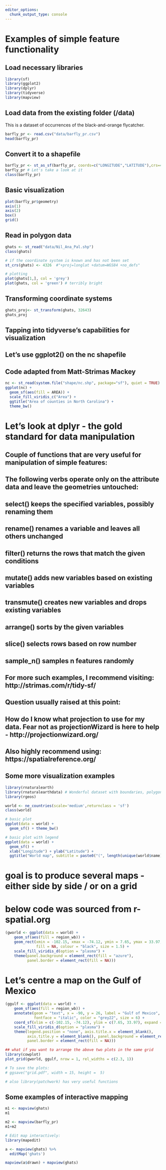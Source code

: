 ```yaml
---
editor_options: 
  chunk_output_type: console
---
```


# Examples of simple feature functionality

## Load necessary libraries
```r
library(sf)
library(ggplot2)
library(dplyr)
library(tidyverse)
library(mapview)
```

## Load data from the existing folder (/data)

This is a dataset of occurrences of the black-and-orange flycatcher.
```r
barfly_pr <- read.csv("data/barfly_pr.csv")
head(barfly_pr)
```

## Convert it to a shapefile 
```r
barfly_pr <- st_as_sf(barfly_pr, coords=c("LONGITUDE","LATITUDE"),crs=4326)
barfly_pr # Let's take a look at it
class(barfly_pr)
```

## Basic visualization
```r
plot(barfly_pr$geometry)
axis(1)
axis(2)
box()
grid()
```

## Read in polygon data
```r
ghats <- st_read("data/Nil_Ana_Pal.shp")
class(ghats)

# if the coordinate system is known and has not been set
st_crs(ghats) <- 4326  #"+proj=longlat +datum=WGS84 +no_defs"

# plotting
plot(ghats[1,], col = 'grey')
plot(ghats, col = 'green') # terribly bright 
```

## Transforming coordinate systems
```r
ghats_proj<- st_transform(ghats, 32643)
ghats_proj
```

## Tapping into tidyverse's capabilities for visualization

## Let's use ggplot2() on the nc shapefile 
## Code adapted from Matt-Strimas Mackey

```r
nc <- st_read(system.file("shape/nc.shp", package="sf"), quiet = TRUE)
ggplot(nc) +
  geom_sf(aes(fill = AREA)) +
  scale_fill_viridis_c("Area") +
  ggtitle("Area of counties in North Carolina") +
  theme_bw()
```


# Let's look at dplyr - the gold standard for data manipulation 

## Couple of functions that are very useful for manipulation of simple features:
## The following verbs operate only on the attribute data and leave the geometries untouched:
  
## select() keeps the specified variables, possibly renaming them
## rename() renames a variable and leaves all others unchanged
## filter() returns the rows that match the given conditions
## mutate() adds new variables based on existing variables
## transmute() creates new variables and drops existing variables
## arrange() sorts by the given variables
## slice() selects rows based on row number
## sample_n() samples n features randomly

## For more such examples, I recommend visiting: http://strimas.com/r/tidy-sf/

## Question usually raised at this point: 

## How do I know what projection to use for my data. Fear not as projectionWizard is here to help - http://projectionwizard.org/
## Also highly recommend using: https://spatialreference.org/

## Some more visualization examples
```r
library(rnaturalearth)
library(rnaturalearthdata) # Wonderful dataset with boundaries, polygons 
library(rgeos)

world <- ne_countries(scale='medium',returnclass = 'sf')
class(world)

# basic plot
ggplot(data = world) +
  geom_sf() + theme_bw()

# basic plot with legend
ggplot(data = world) +
  geom_sf() +
  xlab("Longitude") + ylab("Latitude") +
  ggtitle("World map", subtitle = paste0("(", length(unique(world$name)), " countries)")) + theme_bw()


```

# goal is to produce several maps - either side by side / or on a grid
# below code was sourced from r-spatial.org
```r
(gworld <- ggplot(data = world) +
    geom_sf(aes(fill = region_wb)) +
    geom_rect(xmin = -102.15, xmax = -74.12, ymin = 7.65, ymax = 33.97,  # You need the coordinates for this (Unfortunately)
              fill = NA, colour = "black", size = 1.5) +
    scale_fill_viridis_d(option = "plasma") +
    theme(panel.background = element_rect(fill = "azure"),
          panel.border = element_rect(fill = NA)))
```

# Let's centre a map on the Gulf of Mexico
```r
(ggulf <- ggplot(data = world) +
    geom_sf(aes(fill = region_wb)) +
    annotate(geom = "text", x = -90, y = 26, label = "Gulf of Mexico", 
             fontface = "italic", color = "grey22", size = 6) + 
    coord_sf(xlim = c(-102.15, -74.12), ylim = c(7.65, 33.97), expand = FALSE) + # Note: coord_sf() uses coordinates from the rectangle used earlier
    scale_fill_viridis_d(option = "plasma") +
    theme(legend.position = "none", axis.title.x = element_blank(), 
          axis.title.y = element_blank(), panel.background = element_rect(fill = "azure"), 
          panel.border = element_rect(fill = NA)))

## what if you want to arrange the above two plots in the same grid
library(cowplot)
plot_grid(gworld, ggulf, nrow = 1, rel_widths = c(2.3, 1))

# To save the plots: 
# ggsave("grid.pdf", width = 15, height =  5)

# also library(patchwork) has very useful functions
```


## Some examples of interactive mapping
```r
m1 <- mapview(ghats)
m1

m2 <- mapview(barfly_pr)
m1+m2

# Edit map interactively:
library(mapedit)

a <- mapview(ghats) %>% 
  editMap('ghats')

mapview(a$drawn) + mapview(ghats)

```

